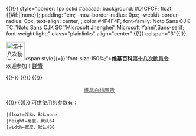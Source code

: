 {{(!}} style="border: 1px solid #aaaaaa; background: #D1CFCF; float:{{#if:{{{float|}}}|{{{float}}}|none}}; padding: 1em; -moz-border-radius: 0px; -webkit-border-radius: 0px; text-align: center; {{box-shadow|0px|2px|4px|rgba(1,1,1,0.1)}}; color:#4F4F4F; font-family:'Noto Sans CJK TC','Noto Sans CJK SC','Microsoft Jhenghei','Microsoft Yahei',Sans-serif; font-weight:light;" class="plainlinks" align="center"
{{!}} colspan="3"{{!}} <div style="height:{{#if:{{{height|}}}|{{{height|}}}px|64px}}; width: {{#if:{{{width|}}}|{{{width|}}}px|400px}}; background:transparent;">
[[File:Wikipedia zh dc logo.svg|50px|left|link=Wikipedia:動員令/第十八次動員令|第十八次動員令]]<span style{{=}}"font-size:150%;">'''维基百科[[Wikipedia:動員令/第十八次動員令|<span style="color:#4F4F4F;">第十八次動員令</span>]]'''</span><br/>欢迎参加！'''[[Wikipedia_talk:動員令/第十八次動員令|<span style="color:#4F4F4F;">詳情</span>]]'''</div>
{{!-}}
{{!}}
{{!}} <center>[[Template:Wikipedia ads|<span style="color:#4F4F4F;">維基百科廣告</span>]]</center>
{{!}} [[Template:Wikipedia_ads/DC18|{{color|#4F4F4F| －#DC18 }}]]
{{!)}}<noinclude>
可供使用的参数有：
<pre>
|float=浮动，默认none
|height=高度，默认64
|width=宽度，默认400
</pre>
<noinclude>